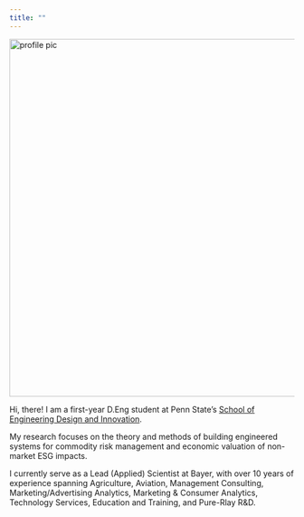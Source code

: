 ```yaml
---
title: ""
---
```


::: icon-box
![](media/_me.jpg){.icon-img alt="profile pic" fig-align="center" width="631"}
:::

Hi, there! I am a first-year D.Eng student at Penn State's [School of Engineering Design and Innovation](https://www.sedi.psu.edu/){target="_blank"}.

My research focuses on the theory and methods of building engineered systems for commodity risk management and economic valuation of non-market ESG impacts.

I currently serve as a Lead (Applied) Scientist at Bayer, with over 10 years of experience spanning Agriculture, Aviation, Management Consulting, Marketing/Advertising Analytics, Marketing & Consumer Analytics, Technology Services, Education and Training, and Pure-Rlay R&D.
